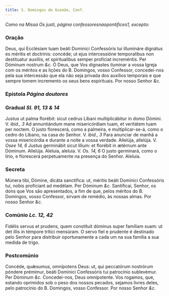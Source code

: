 ```yaml
---
title: S. Domingos de Gusmão, Conf.
---
```


<em>Como na Missa Os justi, página confessoresnaopontifices1, excepto:</em>

### Oração

<div class="grid grid-cols-2 gap-5">
  <span class="text-justify">
    Deus, qui Ecclésiam tuam beáti Dominici Confessóris tui illumináre dignátus
    es méritis et doctrinis: concéde; ut ejus intercessióne temporalibus non
    destituatur auxiliis, et spiritualibus semper profíciat increméntis. Per
    Dóminum nostrum <em>&c.</em>
  </span>
  <span class="text-justify">
    Ó Deus, que Vos dignastes iluminar a vossa Igreja com os méritos e as lições
    do B. Domingos, vosso Confessor, concedei-nos pela sua intercessão que ela
    não seja privada dos auxílios temporais e que sempre tomem incremento os
    seus bens espirituais. Por nosso Senhor <em>&c.</em>
  </span>
</div>

### Epístola <em>Página doutores</em>

### Gradual <em>Sl. 91, 13 & 14</em>

<div class="grid grid-cols-2 gap-5">
  <span class="text-justify">
    Justus ut palma florébit: sicut cedrus Líbani multiplicábitur in domo
    Dómini. V. <em>ibid., 3</em> Ad annuntiándum mane misericórdiam tuam, et
    veritátem tuam per noctem.
  </span>
  <span class="text-justify">
    O justo florescerá, como a palmeira, e multiplicar-se-á, como o cedro do
    Líbano, na casa do Senhor. V. <em>ibid., 3</em> Para anunciar de manhã a
    vossa misericórdia e durante a noite a vossa verdade.
  </span>
  <span class="text-justify">
    Allelúja, allelúja. V. <em>Osee 14, 6</em> Justus germinábit sicut lílium:
    et florébit in ætérnum ante Dóminum. Allelúja.
  </span>
  <span class="text-justify">
    Aleluia, aleluia. V. <em>Os. 14, 6</em> O justo germinará, como o lírio, e
    florescerá perpetuamente na presença do Senhor. Aleluia.
  </span>
</div>

### Secreta

<div class="grid grid-cols-2 gap-5">
  <span class="text-justify">
    Múnera tibi, Dómine, dicáta sanctífica: ut, méritis beáti Domínici
    Confessóris tui, nobis profíciant ad medélam. Per Dóminum <em>&c.</em>
  </span>
  <span class="text-justify">
    Santificai, Senhor, os dons que Vos são apresentados, a fim de que, pelos
    méritos do B. Domingos, vosso Confessor, sirvam de remédio, às nossas almas.
    Por nosso Senhor <em>&c.</em>
  </span>
</div>

### Comúnio <em>Lc. 12, 42</em>

<div class="grid grid-cols-2 gap-5">
  <span class="text-justify">
    Fidélis servus et prudens, quem constítuit dóminus super famíliam suam: ut
    det illis in témpore trítici mensúram.
  </span>
  <span class="text-justify">
    O servo fiel e prudente é destinado pelo Senhor para distribuir
    oportunamente a cada um na sua família a sua medida de trigo.
  </span>
</div>

### Postcomúnio

<div class="grid grid-cols-2 gap-5">
  <span class="text-justify">
    Concéde, quǽsumus, omnípotens Deus: ut, qui peccatórum nostrórum póndere
    prémimur, beáti Domínici Confessóris tui patrocínio sublevémur. Per Dóminum
    <em>&c.</em>
  </span>
  <span class="text-justify">
    Concedei-nos, Deus omnipotente. Vos rogamos, que, estando oprimidos sob o
    peso dos nossos pecados, sejamos livres deles, pelo patrocínio do B.
    Domingos, vosso Confessor. Por nosso Senhor <em>&c.</em>
  </span>
</div>
